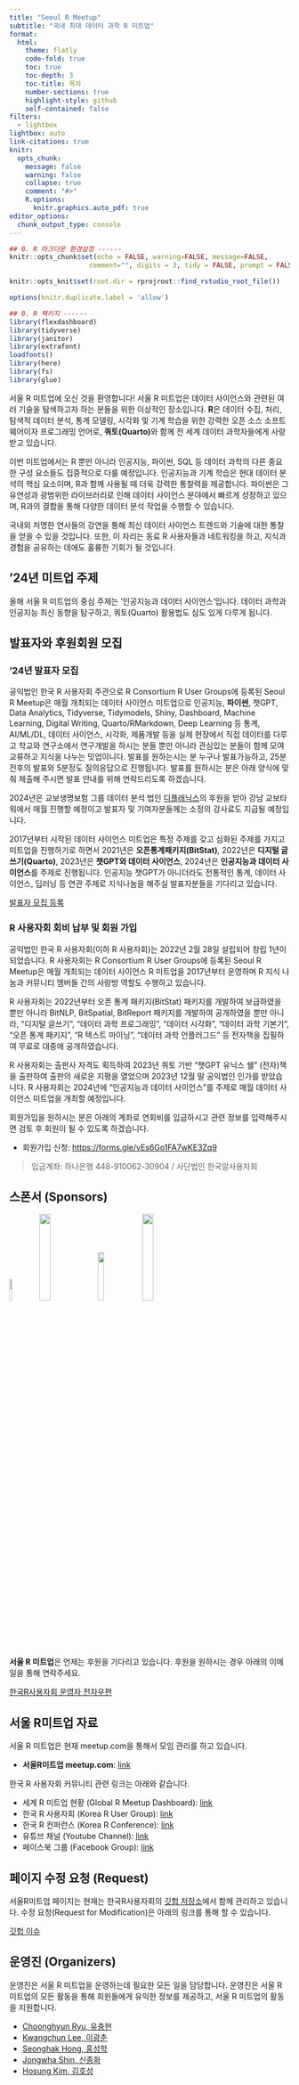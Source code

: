 ```yaml
---
title: "Seoul R Meetup"
subtitle: "국내 최대 데이터 과학 R 미트업"
format:
  html:
    theme: flatly
    code-fold: true
    toc: true
    toc-depth: 3
    toc-title: 목차
    number-sections: true
    highlight-style: github
    self-contained: false
filters:
  - lightbox
lightbox: auto
link-citations: true
knitr:
  opts_chunk:
    message: false
    warning: false
    collapse: true
    comment: "#>"
    R.options:
      knitr.graphics.auto_pdf: true
editor_options:
  chunk_output_type: console
---
```


```r
## 0. R 마크다운 환경설정 ------
knitr::opts_chunk$set(echo = FALSE, warning=FALSE, message=FALSE,
                    comment="", digits = 3, tidy = FALSE, prompt = FALSE, fig.align = 'center')

knitr::opts_knit$set(root.dir = rprojroot::find_rstudio_root_file())

options(knitr.duplicate.label = 'allow')

## 0. R 팩키지 ------
library(flexdashboard)
library(tidyverse)
library(janitor)
library(extrafont)
loadfonts()
library(here)
library(fs)
library(glue)

```

서울 R 미트업에 오신 것을 환영합니다! 서울 R 미트업은 데이터 사이언스와 관련된 여러 기술을 탐색하고자 하는 분들을 위한 이상적인 장소입니다. **R**은 데이터 수집, 처리, 탐색적 데이터 분석, 통계 모델링, 시각화 및 기계 학습을 위한 강력한 오픈 소스 소프트웨어이자 프로그래밍 언어로, **쿼토(Quarto)**와 함께 전 세계 데이터 과학자들에게 사랑받고 있습니다.

이번 미트업에서는 R 뿐만 아니라 인공지능, 파이썬, SQL 등 데이터 과학의 다른 중요한 구성 요소들도 집중적으로 다룰 예정입니다. 인공지능과 기계 학습은 현대 데이터 분석의 핵심 요소이며, R과 함께 사용될 때 더욱 강력한 통찰력을 제공합니다. 파이썬은 그 유연성과 광범위한 라이브러리로 인해 데이터 사이언스 분야에서 빠르게 성장하고 있으며, R과의 결합을 통해 다양한 데이터 분석 작업을 수행할 수 있습니다.

국내외 저명한 연사들의 강연을 통해 최신 데이터 사이언스 트렌드와 기술에 대한 통찰을 얻을 수 있을 것입니다. 또한, 이 자리는 동료 R 사용자들과 네트워킹을 하고, 지식과 경험을 공유하는 데에도 훌륭한 기회가 될 것입니다.

## '24년 미트업 주제

올해 서울 R 미트업의 중심 주제는 '인공지능과 데이터 사이언스'입니다. 데이터 과학과 인공지능 최신 동향을 탐구하고, 쿼토(Quarto) 활용법도 심도 있게 다루게 됩니다.

## 발표자와 후원회원 모집

::: {.panel-tabset}

### '24년 발표자 모집

공익법인 한국 R 사용자회 주관으로 R Consortium R User Groups에 등록된 Seoul R Meetup은 매월 개최되는 데이터 사이언스 미트업으로 인공지능, **파이썬**, 챗GPT, Data Analytics, Tidyverse, Tidymodels, Shiny, Dashboard, Machine Learning, Digital Writing, Quarto/RMarkdown, Deep Learning 등 통계, AI/ML/DL, 데이터 사이언스, 시각화, 제품개발 등을 실제 현장에서 직접 데이터를 다루고 학교와 연구소에서 연구개발을 하시는 분들 뿐만 아니라 관심있는 분들이 함께 모여 교류하고 지식을 나누는 밋업이니다. 발표를 원하는시는 분 누구나 발표가능하고, 25분 전후의 발표와 5분정도 질의응답으로 진행됩니다. 발표를 원하시는 분은 아래 양식에 맞춰 제출해 주시면 발표 안내를 위해 연락드리도록 하겠습니다.

2024년은 교보생명보험 그룹 데이터 분석 법인 [디플래닉스](https://www.dplanex.com/)의 후원을 받아 강남 교보타워에서  매월 진행할 예정이고 발표자 및 기여자분들께는 소정의 강사료도 지급될 예정입니다. 

2017년부터 시작된 데이터 사이언스 미트업은 특정 주제를 갖고 심화된 주제를 가지고 미트업을 진행하기로 하면서 2021년은 **오픈통계패키지(BitStat)**, 2022년은 **디지털 글쓰기(Quarto)**, 2023년은 **챗GPT와 데이터 사이언스**, 2024년은 **인공지능과 데이터 사이언스**를 주제로 진행됩니다. 인공지능 챗GPT가 아니더라도 전통적인 통계, 데이터 사이언스, 딥러닝 등 연관 주제로 지식나눔을 해주실 발표자분들을 기다리고 있습니다.


[발표자 모집 등록](https://forms.gle/1zxT1Xt5g4iYor4E9)

### R 사용자회 회비 납부 및 회원 가입

공익법인 한국 R 사용자회(이하 R 사용자회)는 2022년 2월 28일 설립되어 창립 1년이 되었습니다. R 사용자회는 R Consortium R User Groups에 등록된 Seoul R Meetup은 매월 개최되는 데이터 사이언스 R 미트업을 2017년부터 운영하며 R 지식 나눔과 커뮤니티 멤버들 간의 사랑방 역할도 수행하고 있습니다.

R 사용자회는 2022년부터 오픈 통계 패키지(BitStat) 패키지를 개발하여 보급하였을 뿐만 아니라 BitNLP, BitSpatial, BitReport 패키지를 개발하여 공개하였을 뿐만 아니라, "디지털 글쓰기", "데이터 과학 프로그래밍", "데이터 시각화", "데이터 과학 기본기", "오픈 통계 패키지", "R 텍스트 마이닝", "데이터 과학 언플러그드" 등 전자책을 집필하여 무료로 대중에 공개하였습니다.

R 사용자회는 출판사 자격도 획득하여 2023년 쿼토 기반 "챗GPT 유닉스 쉘" (전자)책을 출판하여 출판의 새로운 지평을 열었으며 2023년 12월 말 공익법인 인가를 받았습니다. R 사용자회는 2024년에 "인공지능과 데이터 사이언스"를 주제로 매월 데이터 사이언스 미트업을 개최할 예정입니다. 

회원가입을 원하시는 분은 아래의 계좌로 연회비를 입금하시고 관련 정보를 입력해주시면 검토 후 회원이 될 수 있도록 하겠습니다.

-   회원가입 신청: <https://forms.gle/vEs6Go1FA7wKE3Zq9>

> 입금계좌: 하나은행 448-910062-30904 / 사단법인 한국알사용자회

:::

## 스폰서 (Sponsors)

[![](./fig/R_Consortium-logo-vertical-color.png){width="10%"}](https://www.r-consortium.org/) [![](./fig/dplanex_EN.png){width="20%"}](https://www.dplanex.com/) 
[![](./fig/jpub.jpg){width="15%"}](https://jpub.tistory.com/)
[![](./fig/insight_logo.jpg){width="20%"}](https://ebook.insightbook.co.kr/)


**서울 R 미트업**은 언제는 후원을 기다리고 있습니다. 후원을 원하시는 경우 아래의 이메일을 통해 연락주세요.

[한국R사용자회 운영자 전자우편](mailto:admin@r2bit.com)

## 서울 R미트업 자료

서울 R 미트업은 현재 meetup.com을 통해서 모임 관리를 하고 있습니다.

-   **서울R미트업 meetup.com**: [link](https://www.meetup.com/seoul-r-meetup)

한국 R 사용자회 커뮤니티 관련 링크는 아래와 같습니다.

-   세계 R 미트업 현황 (Global R Meetup Dashboard): [link](https://r-community.org/usergroups/)
-   한국 R 사용자회 (Korea R User Group): [link](https://r2bit.com/)
-   한국 R 컨퍼런스 (Korea R Conference): [link](https://use-r.kr/)
-   유튜브 채널 (Youtube Channel): [link](https://www.youtube.com/channel/UCW-epmIvjBEhhVXw_F0Nqbw)
-   페이스북 그룹 (Facebook Group): [link](https://www.facebook.com/groups/tidyverse)


## 페이지 수정 요청 (Request)

서울R미트업 페이지는 현재는 한국R사용자회의 [깃헙 저장소](https://github.com/bit2r/seoul-r)에서 함께 관리하고 있습니다. 수정 요청(Request for Modification)은 아래의 링크를 통해 할 수 있습니다.

[깃헙 이슈](https://github.com/bit2r/seoul-r/issues)

## 운영진 (Organizers)

운영진은 서울 R 미트업을 운영하는데 필요한 모든 일을 담당합니다. 운영진은 서울 R 미트업의 모든 활동을 통해 회원들에게 유익한 정보를 제공하고, 서울 R 미트업의 활동을 지원합니다.

-   [Choonghyun Ryu, 유충현](https://github.com/choonghyunryu)
-   [Kwangchun Lee, 이광춘](https://github.com/statkclee)
-   [Seonghak Hong, 홍성학](https://github.com/euriion/)
-   [Jongwha Shin, 신종화](https://github.com/sens5900r)
-   [Hosung Kim, 김호성](https://github.com/joygram/)


